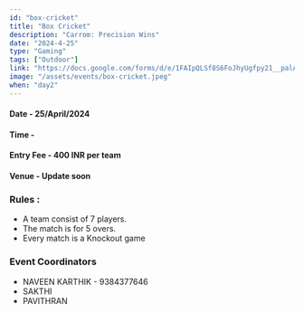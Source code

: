 ```yaml
---
id: "box-cricket"
title: "Box Cricket"
description: "Carrom: Precision Wins"
date: "2024-4-25"
type: "Gaming"
tags: ["Outdoor"]
link: "https://docs.google.com/forms/d/e/1FAIpQLSf8S6FoJhyUgfpy21__palAmQj_chtvw1ZcggNPU4ie8Syu-Q/viewform?usp=sf_link"
image: "/assets/events/box-cricket.jpeg"
when: "day2"
---
```


<h4>Date - 25/April/2024</h4>
<h4>Time - </h4>
<h4>Entry Fee - 400 INR per team</h4>
<h4>Venue - Update soon</h4>
<h3>Rules :</h3>

- A team consist of 7 players.
- The match is for 5 overs.
- Every match is a Knockout game




<h3>Event Coordinators</h3>

- NAVEEN KARTHIK - 9384377646
- SAKTHI
- PAVITHRAN